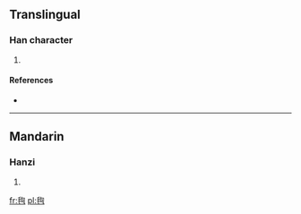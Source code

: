 ==Translingual==

===Han character===
{{Han char|rn=82|rad=毛|as=06|sn=10|four=|canj=竹山心日 (HUPA)}}

# {{defn|Han|sort=毛06}}

====References====
* {{Han ref|kx=0592.400|dkj=16817|dj=0985.090|hdz=31997.130|uh=6BE5|ud=27621}}

----

==Mandarin==

===Hanzi===
{{cmn-hanzi|pin=[[xún]] ([[xun2]])|wg=hsün<sup>2</sup>}}

# {{defn|Mandarin|sort=毛06}}

[[fr:毥]]
[[pl:毥]]